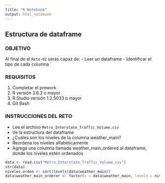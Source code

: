 ```yaml
---
title: "R Notebook"
output: html_notebook
---
```


## Estructura de dataframe

### OBJETIVO

Al final de el `Reto-02` serás capaz de:
- Leer un dataframe
- Identificar el tipo de cada columna

### REQUISITOS

1. Completar el prework
2. R versión 3.6.2 o mayor
3. R Studio versión 1.2.5033 o mayor 
4. Git Bash

### INSTRUCCIONES DEL RETO

- Lee el archivo `Metro_Interstate_Traffic_Volume.csv`
- Ve la estructura del dataframe
- ¿Cuáles son los niveles de la columna weather_main?
- Reordena los niveles alfabéticamente
- Agrega una columna llamada weather_main_ordered al dataframe, donde los niveles estén ordenados

```r
data <- read.csv("Metro_Interstate_Traffic_Volume.csv")
str(data)
niveles.orden <- sort(levels(data$weather_main))
data$weather_main_orderer <- factor(x = data$weather_main, levels = niveles.orden, ordered = TRUE)


```

